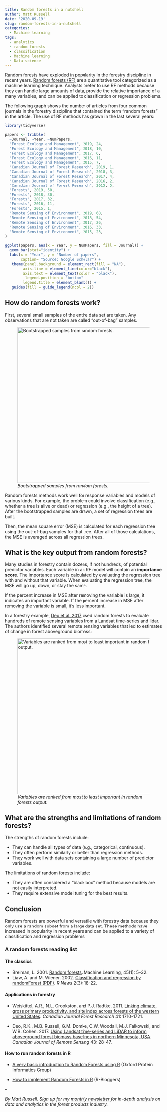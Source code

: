 ```yaml
---
title: Random forests in a nutshell
author: Matt Russell
date: '2020-09-19'
slug: random-forests-in-a-nutshell
categories:
  - Machine learning
tags:
  - analytics
  - random forests
  - classification
  - Machine learning
  - Data science
---
```


Random forests have exploded in popularity in the forestry discipline in recent years. [Random forests (RF)](https://en.wikipedia.org/wiki/Random_forest) are a quantitative tool categorized as a machine learning technique. Analysts prefer to use RF methods because they can handle large amounts of data, provide the relative importance of a many variables, and can be applied to classification or regression problems.  

The following graph shows the number of articles from four common journals in the forestry discipline that contained the term "random forests" in the article. The use of RF methods has grown in the last several years:

```r
library(tidyverse)

papers <- tribble(
  ~Journal, ~Year, ~NumPapers,
  "Forest Ecology and Management", 2019, 24,
  "Forest Ecology and Management", 2018, 10,
  "Forest Ecology and Management", 2017, 6,
  "Forest Ecology and Management", 2016, 11,
  "Forest Ecology and Management", 2015, 7,
  "Canadian Journal of Forest Research", 2019, 1,
  "Canadian Journal of Forest Research", 2018, 3,
  "Canadian Journal of Forest Research", 2017, 4,
  "Canadian Journal of Forest Research", 2016, 2,
  "Canadian Journal of Forest Research", 2015, 5,
  "Forests", 2019, 50,
  "Forests", 2018, 30,
  "Forests", 2017, 32,
  "Forests", 2016, 11,
  "Forests", 2015, 1,
  "Remote Sensing of Environment", 2019, 68,
  "Remote Sensing of Environment", 2018, 54,
  "Remote Sensing of Environment", 2017, 26,
  "Remote Sensing of Environment", 2016, 33,
  "Remote Sensing of Environment", 2015, 23,
)

ggplot(papers, aes(x = Year, y = NumPapers, fill = Journal)) +
  geom_bar(stat="identity") +
  labs(x = "Year", y = "Number of papers",
       caption= "Source: Google Scholar") +
   theme(panel.background = element_rect(fill = "NA"),
        axis.line = element_line(color="black"),
        axis.text = element_text(color = "black"),
         legend.position = "bottom",
        legend.title = element_blank()) +
   guides(fill = guide_legend(ncol = 2))

```

## How do random forests work?

First, several small samples of the entire data set are taken. Any observations that are not taken are called “out-of-bag” samples.

![*Bootstrapped samples from random forests.*](/post/random-forests-in-a-nutshell/bootstrap.png){width=500px}

Random forests methods work well for response variables and models of various kinds. For example, the problem could involve classification  (e.g., whether a tree is alive or dead) or regression (e.g., the height of a tree). After the bootstrapped samples are drawn, a set of regression trees are built.

Then, the mean square error (MSE) is calculated for each regression tree using the out-of-bag samples for that tree. After all of those calculations, the MSE is averaged across all regression trees.

## What is the key output from random forests?

Many studies in forestry contain dozens, if not hundreds, of potential predictor variables. Each variable in an RF model will contain an **importance score**. The importance score is calculated by evaluating the regression tree with and without that variable. When evaluating the regression tree, the MSE will go up, down, or stay the same. 

If the percent increase in MSE after removing the variable is large, it indicates an important variable. If the percent increase in MSE after removing the variable is small, it’s less important.

In a forestry example, [Deo et al. 2017](https://www.nrs.fs.fed.us/pubs/55912) used random forests to evaluate hundreds of remote sensing variables from a Landsat time-series and lidar. The authors identified several remote sensing variables that led to estimates of change in forest aboveground biomass:

![*Variables are ranked from most to least important in random forests output.*](/post/random-forests-in-a-nutshell/importance.png){width=500px}

## What are the strengths and limitations of random forests?

The strengths of random forests include:

* They can handle all types of data (e.g., categorical, continuous).
* They often perform similarly or better than regression methods.
* They work well with data sets containing a large number of predictor variables.

The limitations of random forests include:

* They are often considered a “black box” method because models are not easily interpreted.
* They require extensive model tuning for the best results.

## Conclusion

Random forests are powerful and versatile with forestry data because they only use a random subset from a large data set. These methods have increased in popularity in recent years and can be applied to a variety of classification and regression problems. 

### A random forests reading list

#### The classics
* Breiman, L. 2001. [Random forests](https://link.springer.com/article/10.1023/A:1010933404324). Machine Learning, 45(1): 5–32.
* Liaw, A. and M. Wiener. 2002. [Classification and regression by randomForest (PDF)](https://cogns.northwestern.edu/cbmg/LiawAndWiener2002.pdf). *R News* 2(3): 18-22.

#### Applications in forestry
* Weiskittel, A.R., N.L. Crookston, and P.J. Radtke. 2011. [Linking climate, gross primary productivity, and site index across forests of the western United States](https://www.fs.usda.gov/treesearch/pubs/41547). *Canadian Journal Forest Research* 41: 1710-1721.

* Deo, R.K., M.B. Russell, G.M. Domke, C.W. Woodall, M.J. Falkowski, and W.B. Cohen. 2017. [Using Landsat time-series and LiDAR to inform aboveground forest biomass baselines in northern Minnesota, USA](https://www.nrs.fs.fed.us/pubs/55912). *Canadian Journal of Remote Sensing* 43: 28-47.

#### How to run random forests in R
* [A very basic introduction to Random Forests using R](https://www.blopig.com/blog/2017/04/a-very-basic-introduction-to-random-forests-using-r/) (Oxford Protein Informatics Group)

* [How to implement Random Forests in R](https://www.r-bloggers.com/2018/01/how-to-implement-random-forests-in-r/) (R-Bloggers)

--

*By Matt Russell. Sign up for my [monthly newsletter](https://mailchi.mp/d96897dc0f46/arbor-analytics) for in-depth analysis on data and analytics in the forest products industry.*